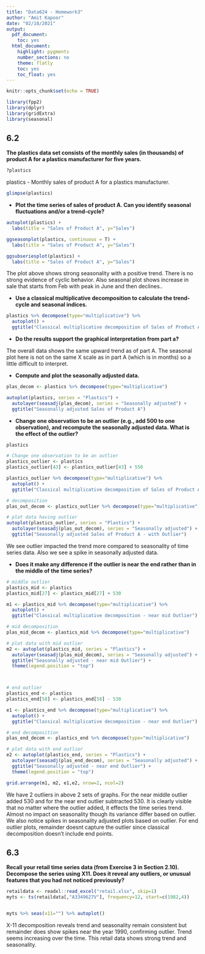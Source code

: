 ```yaml
---
title: "Data624 - Homework3"
author: "Amit Kapoor"
date: "02/18/2021"
output:
  pdf_document:
    toc: yes
  html_document:
    highlight: pygments
    number_sections: no
    theme: flatly
    toc: yes
    toc_float: yes
---
```


```r
knitr::opts_chunk$set(echo = TRUE)
```

```r
library(fpp2)
library(dplyr)
library(gridExtra)
library(seasonal)
```

## 6.2
**The plastics data set consists of the monthly sales (in thousands) of product A for a plastics manufacturer for five years.**


```r
?plastics
```

plastics - Monthly sales of product A for a plastics manufacturer.

```r
glimpse(plastics)
```


* **Plot the time series of sales of product A. Can you identify seasonal fluctuations and/or a trend-cycle?**

```r
autoplot(plastics) + 
  labs(title = "Sales of Product A", y="Sales") 
```

```r
ggseasonplot(plastics, continuous = T) + 
  labs(title = "Sales of Product A", y="Sales") 
```

```r
ggsubseriesplot(plastics) + 
  labs(title = "Sales of Product A", y="Sales") 
```

The plot above shows strong seasonality with a positive trend. There is no strong evidence of cyclic behavior. Also seasonal plot shows increase in sale that starts from Feb with peak in June and then declines..


* **Use a classical multiplicative decomposition to calculate the trend-cycle and seasonal indices.**

```r
plastics %>% decompose(type="multiplicative") %>% 
  autoplot() + 
  ggtitle("Classical multiplicative decomposition of Sales of Product A")
```




* **Do the results support the graphical interpretation from part a?**

The overall data shows the same upward trend as of part A. The seasonal plot here is not on the same X scale as in part A (which is in months) so a little difficult to interpret. 


* **Compute and plot the seasonally adjusted data.**


```r
plas_decom <- plastics %>% decompose(type="multiplicative")

autoplot(plastics, series = "Plastics") + 
  autolayer(seasadj(plas_decom), series = "Seasonally adjusted") + 
  ggtitle("Seasonally adjusted Sales of Product A")
```



* **Change one observation to be an outlier (e.g., add 500 to one observation), and recompute the seasonally adjusted data. What is the effect of the outlier?**


```r
plastics
```


```r
# Change one observation to be an outlier
plastics_outlier <- plastics
plastics_outlier[43] <- plastics_outlier[43] + 550

plastics_outlier %>% decompose(type="multiplicative") %>% 
  autoplot() + 
  ggtitle("Classical multiplicative decomposition of Sales of Product A - with Outlier")
```




```r

# decomposition
plas_out_decom <- plastics_outlier %>% decompose(type="multiplicative")

# plot data having outlier
autoplot(plastics_outlier, series = "Plastics") + 
  autolayer(seasadj(plas_out_decom), series = "Seasonally adjusted") + 
  ggtitle("Seasonally adjusted Sales of Product A - with Outlier")


```

We see outlier impacted the trend more compared to seasonality of time series data. Also we see a spike in seasonally adjusted data.



* **Does it make any difference if the outlier is near the end rather than in the middle of the time series?**


```r
# middle outlier
plastics_mid <- plastics
plastics_mid[27] <- plastics_mid[27] + 530

m1 <- plastics_mid %>% decompose(type="multiplicative") %>% 
  autoplot() + 
  ggtitle("Classical multiplicative decomposition - near mid Outlier")

# mid decomposition
plas_mid_decom <- plastics_mid %>% decompose(type="multiplicative")

# plot data with mid outlier
m2 <- autoplot(plastics_mid, series = "Plastics") + 
  autolayer(seasadj(plas_mid_decom), series = "Seasonally adjusted") + 
  ggtitle("Seasonally adjusted - near mid Outlier") + 
  theme(legend.position = "top")



# end outlier
plastics_end <- plastics
plastics_end[58] <- plastics_end[58] - 530

e1 <- plastics_end %>% decompose(type="multiplicative") %>% 
  autoplot() + 
  ggtitle("Classical multiplicative decomposition - near end Outlier")

# end decomposition
plas_end_decom <- plastics_end %>% decompose(type="multiplicative")

# plot data with end outlier
e2 <- autoplot(plastics_end, series = "Plastics") + 
  autolayer(seasadj(plas_end_decom), series = "Seasonally adjusted") + 
  ggtitle("Seasonally adjusted - near end Outlier") + 
  theme(legend.position = "top")

grid.arrange(m1, m2, e1,e2, nrow=2, ncol=2)
```

We have 2 outliers in above 2 sets of graphs. For the near middle outlier added 530 and for the near end outlier subtracted 530. It is clearly visible that no matter where the outlier added, it effects the time series trend. Almost no impact on seasonality though its variance differ based on outlier. We also notice spikes in seasonality adjusted plots based on outlier. For end outlier plots, remainder doesnt capture the outlier since classical decomposition doesn't include end points.


## 6.3
**Recall your retail time series data (from Exercise 3 in Section 2.10). Decompose the series using X11. Does it reveal any outliers, or unusual features that you had not noticed previously?**


```r
retaildata <- readxl::read_excel("retail.xlsx", skip=1)
myts <- ts(retaildata[,"A3349627V"], frequency=12, start=c(1982,4))


myts %>% seas(x11="") %>% autoplot()
```


X-11 decomposition reveals trend and seasonality remain consistent but remainder does show spikes near the year 1990, confirming outlier. Trend seems increasing over the time. This retail data shows strong trend and seasonality.

























